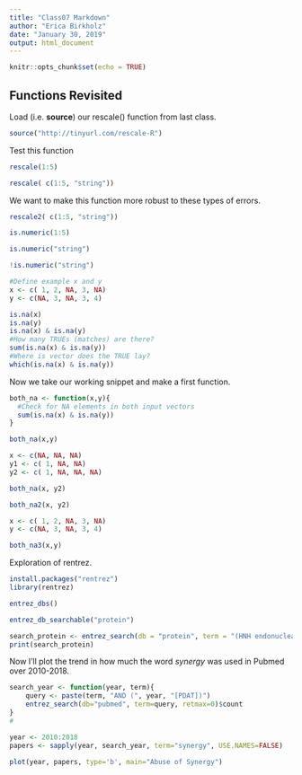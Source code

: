 ```yaml
---
title: "Class07 Markdown"
author: "Erica Birkholz"
date: "January 30, 2019"
output: html_document
---
```


```r
knitr::opts_chunk$set(echo = TRUE)
```

## Functions Revisited

Load (i.e. **source**) our rescale() function from last class.

```r
source("http://tinyurl.com/rescale-R")
```

Test this function

```r
rescale(1:5)
```

```r
rescale( c(1:5, "string"))
```

We want to make this function more robust to these types of errors.

```r
rescale2( c(1:5, "string"))
```

```r
is.numeric(1:5)
```

```r
is.numeric("string")

```

```r
!is.numeric("string")
```

```r
#Define example x and y
x <- c( 1, 2, NA, 3, NA)
y <- c(NA, 3, NA, 3, 4)
```

```r
is.na(x)
is.na(y)
is.na(x) & is.na(y)
#How many TRUEs (matches) are there?
sum(is.na(x) & is.na(y))
#Where is vector does the TRUE lay?
which(is.na(x) & is.na(y))
```

Now we take our working snippet and make a first function.

```r
both_na <- function(x,y){
  #Check for NA elements in both input vectors
  sum(is.na(x) & is.na(y))
}
```

```r
both_na(x,y)
```
```r
x <- c(NA, NA, NA)
y1 <- c( 1, NA, NA)
y2 <- c( 1, NA, NA, NA)
```

```r
both_na(x, y2)
```

```r
both_na2(x, y2)
```

```r
x <- c( 1, 2, NA, 3, NA)
y <- c(NA, 3, NA, 3, 4)

both_na3(x,y)
```

Exploration of rentrez.

```r
install.packages("rentrez")
library(rentrez)
```

```r
entrez_dbs()
```

```r
entrez_db_searchable("protein")
```

```r
search_protein <- entrez_search(db = "protein", term = "(HNH endonuclease[protein name]) AND pseudomonas [ORGN]")
print(search_protein)
```

Now I'll plot the trend in how much the word *synergy* was used in Pubmed over 2010-2018.
```r
search_year <- function(year, term){
    query <- paste(term, "AND (", year, "[PDAT])")
    entrez_search(db="pubmed", term=query, retmax=0)$count
}
#

year <- 2010:2018
papers <- sapply(year, search_year, term="synergy", USE.NAMES=FALSE)

plot(year, papers, type='b', main="Abuse of Synergy")
```


